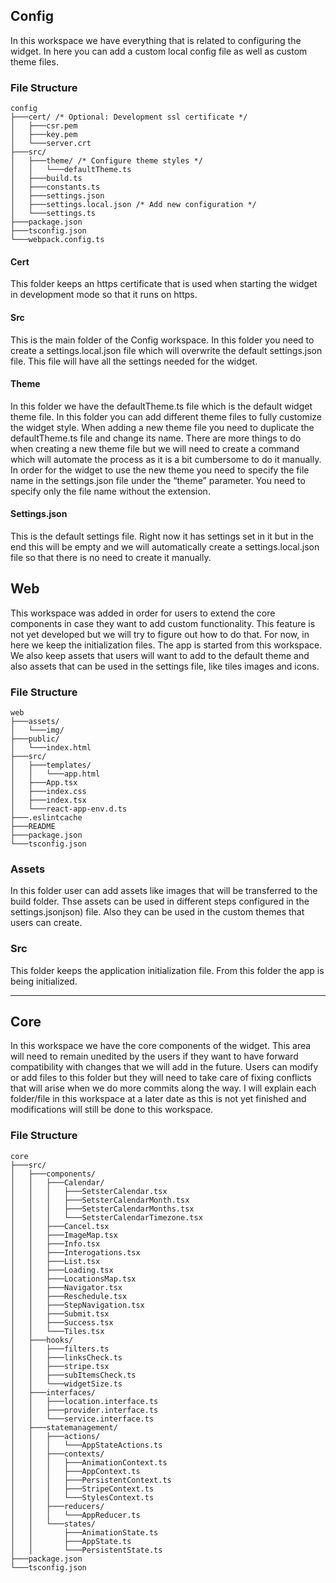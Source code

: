 ## Config
In this workspace we have everything that is related to configuring the widget. In here you can add a custom local config file as well as custom theme files.

### File Structure

```
config
├───cert/ /* Optional: Development ssl certificate */
│   ├───csr.pem
│   ├───key.pem
│   └───server.crt
├───src/
│   ├───theme/ /* Configure theme styles */
│   │   └───defaultTheme.ts
│   ├───build.ts
│   ├───constants.ts
│   ├───settings.json
│   ├───settings.local.json /* Add new configuration */
│   └───settings.ts
├───package.json
├───tsconfig.json
└───webpack.config.ts
```

#### Cert
This folder keeps an https certificate that is used when starting the widget in development mode so that it runs on https.

#### Src 
This is the main folder of the Config workspace. In this folder you need to create a settings.local.json file which will overwrite the default settings.json file.  This file will have all the settings needed for the widget.

#### Theme 
In this folder we have the defaultTheme.ts file which is the default widget theme file. In this folder you can add different theme files to fully customize the widget style. When adding a new theme file you need to duplicate the defaultTheme.ts file and change its name. There are more things to do when creating a new theme file but we will need to create a command which will automate the process as it is a bit cumbersome to do it manually.
In order for the widget to use the new theme you need to specify the file name in the settings.json file under the “theme” parameter. You need to specify only the file name without the extension.

#### Settings.json
This is the default settings file. Right now it has settings set in it but in the end this will be empty and we will automatically create a settings.local.json file so that there is no need to create it manually. 


## Web
This workspace was added in order for users to extend the core components in case they want to add custom functionality. This feature is not yet developed but we will try to figure out how to do that. For now, in here we keep the initialization files. The app is started from this workspace. We also keep assets that users will want to add to the default theme and also assets that can be used in the settings file, like tiles images and icons.

### File Structure

```
web
├───assets/
│   └───img/
├───public/
│   └───index.html
├───src/
│   ├───templates/
│   │   └───app.html
│   ├───App.tsx
│   ├───index.css
│   ├───index.tsx
│   └───react-app-env.d.ts
├───.eslintcache
├───README
├───package.json
└───tsconfig.json
```

### Assets
In this folder user can add assets like images that will be transferred to the build folder. Thse assets can be used in different steps configured in the settings.jsonjson) file. Also they can be used in the custom themes that users can create.

### Src
This folder keeps the application initialization file. From this folder the app is being initialized.

<hr>

## Core
In this workspace we have the core components of the widget. This area will need to remain unedited by the users if they want to have forward compatibility with changes that we will add in the future. Users can modify or add files to this folder but they will need to take care of fixing conflicts that will arise when we do more commits along the way. I will explain each folder/file in this workspace at a later date as this is not yet finished and modifications will still be done to this workspace. 

### File Structure

```
core
├───src/
│   ├───components/
│   │   ├───Calendar/
│   │   │   ├───SetsterCalendar.tsx
│   │   │   ├───SetsterCalendarMonth.tsx
│   │   │   ├───SetsterCalendarMonths.tsx
│   │   │   └───SetsterCalendarTimezone.tsx
│   │   ├───Cancel.tsx
│   │   ├───ImageMap.tsx
│   │   ├───Info.tsx
│   │   ├───Interogations.tsx
│   │   ├───List.tsx
│   │   ├───Loading.tsx
│   │   ├───LocationsMap.tsx
│   │   ├───Navigator.tsx
│   │   ├───Reschedule.tsx
│   │   ├───StepNavigation.tsx
│   │   ├───Submit.tsx
│   │   ├───Success.tsx
│   │   └───Tiles.tsx
│   ├───hooks/
│   │   ├───filters.ts
│   │   ├───linksCheck.ts
│   │   ├───stripe.tsx
│   │   ├───subItemsCheck.ts
│   │   └───widgetSize.ts
│   ├───interfaces/
│   │   ├───location.interface.ts
│   │   ├───provider.interface.ts
│   │   └───service.interface.ts
│   ├───statemanagement/
│   │   ├───actions/
│   │   │   └───AppStateActions.ts
│   │   ├───contexts/
│   │   │   ├───AnimationContext.ts
│   │   │   ├───AppContext.ts
│   │   │   ├───PersistentContext.ts
│   │   │   ├───StripeContext.ts
│   │   │   └───StylesContext.ts
│   │   ├───reducers/
│   │   │   └───AppReducer.ts
│   │   └───states/
│   │       ├───AnimationState.ts
│   │       ├───AppState.ts
│   │       └───PersistentState.ts
├───package.json
└───tsconfig.json
```